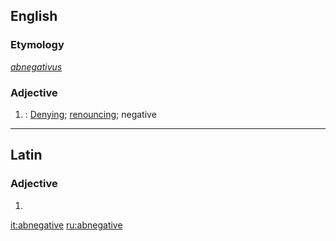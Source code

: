 ==English==

===Etymology===
{{etyl|la|en}} ''[[abnegativus]]''

===Adjective===
{{en-adj}}

# {{lb|en|obsolete|rare}}: [[denying|Denying]]; [[renouncing]]; negative
#: {{rfquotek|Clarke}}

----

==Latin==

===Adjective===
{{la-adj-form|abnegātīve}}

# {{inflection of|abnegātīvus||voc|m|s|lang=la}}

[[it:abnegative]]
[[ru:abnegative]]
